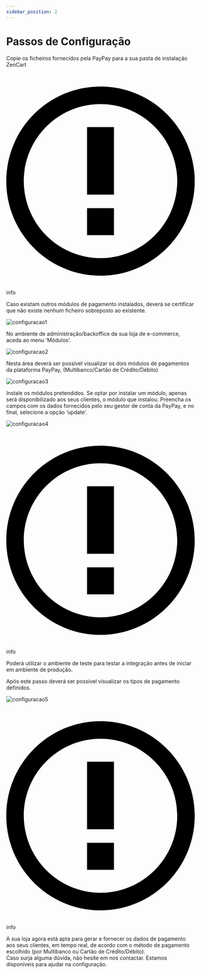 ```yaml
---
sidebar_position: 2
---
```


# Passos de Configuração

Copie os ficheiros fornecidos pela PayPay para a sua pasta de instalação ZenCart

<div class="theme-admonition theme-admonition-info admonition_node_modules-@docusaurus-theme-classic-lib-theme-Admonition-Layout-styles-module alert alert--info">
    <div class="admonitionHeading_node_modules-@docusaurus-theme-classic-lib-theme-Admonition-Layout-styles-module"><span class="admonitionIcon_node_modules-@docusaurus-theme-classic-lib-theme-Admonition-Layout-styles-module"><svg viewBox="0 0 14 16"><path fill-rule="evenodd" d="M7 2.3c3.14 0 5.7 2.56 5.7 5.7s-2.56 5.7-5.7 5.7A5.71 5.71 0 0 1 1.3 8c0-3.14 2.56-5.7 5.7-5.7zM7 1C3.14 1 0 4.14 0 8s3.14 7 7 7 7-3.14 7-7-3.14-7-7-7zm1 3H6v5h2V4zm0 6H6v2h2v-2z"></path></svg></span>info</div>
    <div class="admonitionContent_node_modules-@docusaurus-theme-classic-lib-theme-Admonition-Layout-styles-module">
        <p>Caso existam outros módulos de pagamento instalados, deverá se certificar que não existe nenhum ficheiro sobreposto ao existente.</p>
    </div>
</div>

![configuracao1](../../../../../_media/zencart-1.png)

No ambiente de administração/backoffice da sua loja de e-commerce, aceda ao menu ‘Módulos’.

![configuracao2](../../../../../_media/zencart-2.png)

Nesta área deverá ser possível visualizar os dois módulos de pagamentos da plataforma PayPay, (Multibanco/Cartão de Crédito/Débito)

![configuracao3](../../../../../_media/zencart-3.png)

Instale os módulos pretendidos. Se optar por instalar um módulo, apenas será disponibilizado aos seus clientes, o módulo que instalou. Preencha os campos com os dados fornecidos pelo seu gestor de conta da PayPay, e no final, selecione a opção ‘update’.

![configuracao4](../../../../../_media/zencart-4.png)

<div class="theme-admonition theme-admonition-info admonition_node_modules-@docusaurus-theme-classic-lib-theme-Admonition-Layout-styles-module alert alert--info">
    <div class="admonitionHeading_node_modules-@docusaurus-theme-classic-lib-theme-Admonition-Layout-styles-module"><span class="admonitionIcon_node_modules-@docusaurus-theme-classic-lib-theme-Admonition-Layout-styles-module"><svg viewBox="0 0 14 16"><path fill-rule="evenodd" d="M7 2.3c3.14 0 5.7 2.56 5.7 5.7s-2.56 5.7-5.7 5.7A5.71 5.71 0 0 1 1.3 8c0-3.14 2.56-5.7 5.7-5.7zM7 1C3.14 1 0 4.14 0 8s3.14 7 7 7 7-3.14 7-7-3.14-7-7-7zm1 3H6v5h2V4zm0 6H6v2h2v-2z"></path></svg></span>info</div>
    <div class="admonitionContent_node_modules-@docusaurus-theme-classic-lib-theme-Admonition-Layout-styles-module">
        <p>Poderá utilizar o ambiente de teste para testar a integração antes de iniciar em ambiente de produção.</p>
    </div>
</div>

Após este passo deverá ser possível visualizar os tipos de pagamento definidos.

![configuracao5](../../../../../_media/zencart-5.png)

<div class="theme-admonition theme-admonition-info admonition_node_modules-@docusaurus-theme-classic-lib-theme-Admonition-Layout-styles-module alert alert--info">
    <div class="admonitionHeading_node_modules-@docusaurus-theme-classic-lib-theme-Admonition-Layout-styles-module"><span class="admonitionIcon_node_modules-@docusaurus-theme-classic-lib-theme-Admonition-Layout-styles-module"><svg viewBox="0 0 14 16"><path fill-rule="evenodd" d="M7 2.3c3.14 0 5.7 2.56 5.7 5.7s-2.56 5.7-5.7 5.7A5.71 5.71 0 0 1 1.3 8c0-3.14 2.56-5.7 5.7-5.7zM7 1C3.14 1 0 4.14 0 8s3.14 7 7 7 7-3.14 7-7-3.14-7-7-7zm1 3H6v5h2V4zm0 6H6v2h2v-2z"></path></svg></span>info</div>
    <div class="admonitionContent_node_modules-@docusaurus-theme-classic-lib-theme-Admonition-Layout-styles-module">
        <p>A sua loja agora está apta para gerar e fornecer os dados de pagamento aos seus clientes, em tempo real, de acordo com o método de pagamento escolhido (por Multibanco ou Cartão de Crédito/Débito).<br/>
        Caso surja alguma dúvida, não hesite em nos contactar. Estamos disponíveis para ajudar na configuração.</p>
    </div>
</div>
